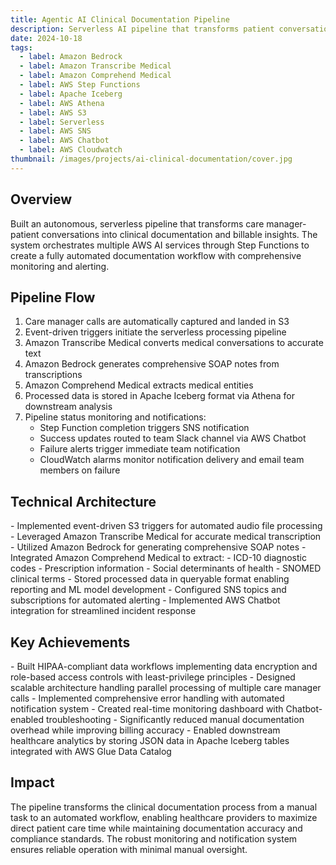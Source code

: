 ```yaml
---
title: Agentic AI Clinical Documentation Pipeline
description: Serverless AI pipeline that transforms patient conversations into clinical documentation using AWS's AI services for automated medical transcription, SOAP note generation, and medical entity extraction.
date: 2024-10-18
tags:
  - label: Amazon Bedrock
  - label: Amazon Transcribe Medical
  - label: Amazon Comprehend Medical 
  - label: AWS Step Functions
  - label: Apache Iceberg
  - label: AWS Athena
  - label: AWS S3
  - label: Serverless
  - label: AWS SNS
  - label: AWS Chatbot
  - label: AWS Cloudwatch
thumbnail: /images/projects/ai-clinical-documentation/cover.jpg
---
```


<section className="space-y-6">

## Overview

Built an autonomous, serverless pipeline that transforms care manager-patient conversations into clinical documentation and billable insights. The system orchestrates multiple AWS AI services through Step Functions to create a fully automated documentation workflow with comprehensive monitoring and alerting.

## Pipeline Flow

1. Care manager calls are automatically captured and landed in S3
2. Event-driven triggers initiate the serverless processing pipeline
3. Amazon Transcribe Medical converts medical conversations to accurate text
4. Amazon Bedrock generates comprehensive SOAP notes from transcriptions
5. Amazon Comprehend Medical extracts medical entities
6. Processed data is stored in Apache Iceberg format via Athena for downstream analysis
7. Pipeline status monitoring and notifications:
   - Step Function completion triggers SNS notification
   - Success updates routed to team Slack channel via AWS Chatbot
   - Failure alerts trigger immediate team notification
   - CloudWatch alarms monitor notification delivery and email team members on failure

## Technical Architecture

<div className="space-y-2">
- Implemented event-driven S3 triggers for automated audio file processing
- Leveraged Amazon Transcribe Medical for accurate medical transcription
- Utilized Amazon Bedrock for generating comprehensive SOAP notes
- Integrated Amazon Comprehend Medical to extract:
    - ICD-10 diagnostic codes
    - Prescription information
    - Social determinants of health
    - SNOMED clinical terms
- Stored processed data in queryable format enabling reporting and ML model development
- Configured SNS topics and subscriptions for automated alerting
- Implemented AWS Chatbot integration for streamlined incident response
</div>

## Key Achievements

<div className="space-y-2">
- Built HIPAA-compliant data workflows implementing data encryption and role-based access controls with least-privilege principles
- Designed scalable architecture handling parallel processing of multiple care manager calls
- Implemented comprehensive error handling with automated notification system
- Created real-time monitoring dashboard with Chatbot-enabled troubleshooting
- Significantly reduced manual documentation overhead while improving billing accuracy
- Enabled downstream healthcare analytics by storing JSON data in Apache Iceberg tables integrated with AWS Glue Data Catalog
</div>

## Impact

The pipeline transforms the clinical documentation process from a manual task to an automated workflow, enabling healthcare providers to maximize direct patient care time while maintaining documentation accuracy and compliance standards. The robust monitoring and notification system ensures reliable operation with minimal manual oversight.

</section>